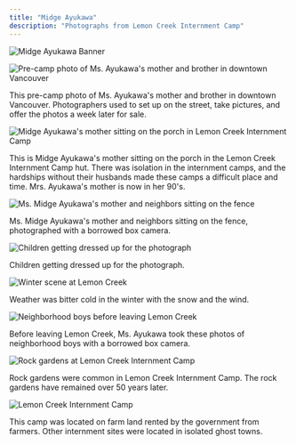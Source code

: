 ```yaml
---
title: "Midge Ayukawa"
description: "Photographs from Lemon Creek Internment Camp"
---
```



<Image
  src={ayukawaBanner}
  alt="Midge Ayukawa Banner"
  class=" max-w-3xl mx-auto mb-8"
/>

<div class="grid md:grid-cols-2 gap-8">
  <div>
    <Image
      src={ayukawa9}
      alt="Pre-camp photo of Ms. Ayukawa's mother and brother in downtown Vancouver"
      class=" mb-4"
    />
    <p class="text-sm">
      This pre-camp photo of Ms. Ayukawa's mother and brother in downtown Vancouver. Photographers used to set up on the street, take pictures, and offer the photos a week later for sale.
    </p>
  </div>

  <div>
    <Image
      src={ayukawa5}
      alt="Midge Ayukawa's mother sitting on the porch in Lemon Creek Internment Camp"
      class=" mb-4"
    />
    <p class="text-sm">
      This is Midge Ayukawa's mother sitting on the porch in the Lemon Creek Internment Camp hut. There was isolation in the internment camps, and the hardships without their husbands made these camps a difficult place and time. Mrs. Ayukawa's mother is now in her 90's.
    </p>
  </div>

  <div>
    <Image
      src={ayukawa2}
      alt="Ms. Midge Ayukawa's mother and neighbors sitting on the fence"
      class=" mb-4"
    />
    <p class="text-sm">
      Ms. Midge Ayukawa's mother and neighbors sitting on the fence, photographed with a borrowed box camera.
    </p>
  </div>

  <div>
    <Image
      src={ayukawa8}
      alt="Children getting dressed up for the photograph"
      class=" mb-4"
    />
    <p class="text-sm">
      Children getting dressed up for the photograph.
    </p>
  </div>

  <div>
    <Image
      src={ayukawa7}
      alt="Winter scene at Lemon Creek"
      class=" mb-4"
    />
    <p class="text-sm">
      Weather was bitter cold in the winter with the snow and the wind.
    </p>
  </div>

  <div>
    <Image
      src={ayukawa3}
      alt="Neighborhood boys before leaving Lemon Creek"
      class=" mb-4"
    />
    <p class="text-sm">
      Before leaving Lemon Creek, Ms. Ayukawa took these photos of neighborhood boys with a borrowed box camera.
    </p>
  </div>

  <div>
    <Image
      src={ayukawa6}
      alt="Rock gardens at Lemon Creek Internment Camp"
      class=" mb-4"
    />
    <p class="text-sm">
      Rock gardens were common in Lemon Creek Internment Camp. The rock gardens have remained over 50 years later.
    </p>
  </div>

  <div>
    <Image
      src={ayukawa4}
      alt="Lemon Creek Internment Camp"
      class=" mb-4"
    />
    <p class="text-sm">
      This camp was located on farm land rented by the government from farmers. Other internment sites were located in isolated ghost towns.
    </p>
  </div>
</div>
